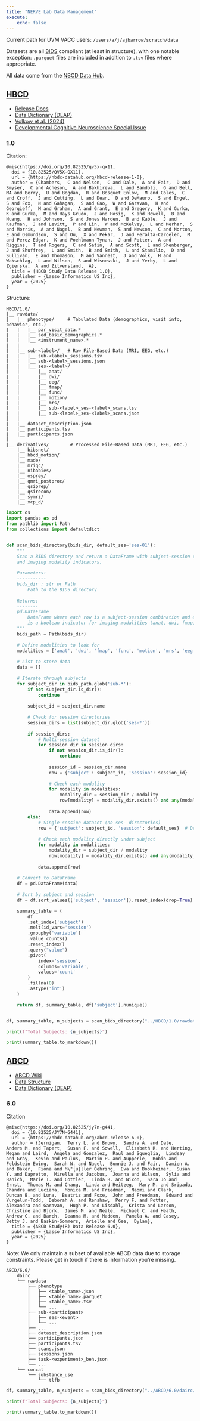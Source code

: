 ```yaml
---
title: "NERVE Lab Data Management"
execute:
    echo: false
---
```


Current path for UVM VACC users: `/users/a/j/ajbarrow/scratch/data`

Datasets are all [BIDS](https://bids.neuroimaging.io) compliant (at least in structure),
with one notable exception: `.parquet` files are included in addition to `.tsv` files
where appropriate.

All data come from the [NBCD Data Hub](https://www.nbdc-datahub.org).

## [HBCD](https://heal.nih.gov/research/infants-and-children/healthy-brain)

- [Release Docs](https://docs.hbcdstudy.org/latest/)
- [Data Dictionary (DEAP)](https://hbcd.deapscience.com/#/home)
- [Volkow et al. (2024)](https://pubmed.ncbi.nlm.nih.gov/39098249/)
- [Developmental Cognitive Neuroscience Special Issue](https://www.sciencedirect.com/special-issue/10VNSS1BBLV)


### 1.0


Citation:

```
@misc{https://doi.org/10.82525/qv5x-qx11,
  doi = {10.82525/QV5X-QX11},
  url = {https://nbdc-datahub.org/hbcd-release-1-0},
  author = {Chambers,  C and Nelson,  C and Dale,  A and Fair,  D and Smyser,  C and Acheson,  A and Bakhireva,  L and Bandoli,  G and Bell,  MA and Berry,  U and Bogdan,  R and Bosquet Enlow,  M and Coles,  C and Croff,  J and Cutting,  L and Dean,  D and DeMauro,  S and Engel,  S and Fox,  N and Gahagan,  S and Gao,  W and Garavan,  H and Georgieff,  M and Graham,  A and Grant,  E and Gregory,  K and Gurka,  K and Gurka,  M and Hays Grudo,  J and Hosig,  K and Howell,  B and Huang,  H and Johnson,  S and Jones Harden,  B and Kable,  J and Kaufman,  J and Levitt,  P and Lin,  W and McKelvey,  L and Merhar,  S and Morris,  A and Nagel,  B and Newman,  S and Newsom,  C and Norton,  E and Osmundson,  S and Ou,  X and Pekar,  J and Peralta-Carcelen,  M and Perez-Edgar,  K and Poehlmann-Tynan,  J and Potter,  A and Riggins,  T and Rogers,  C and Satin,  A and Scott,  L and Shenberger,  J and Shuffrey,  L and Smith,  B and Smith,  L and Stamilio,  D and Sullivan,  E and Thomason,  M and Vannest,  J and Volk,  H and Wakschlag,  L and Wilson,  S and Wisnowski,  J and Yerby,  L and Zgierska,  A and Zilverstand,  A},
  title = {HBCD Study Data Release 1.0},
  publisher = {Lasso Informatics US Inc},
  year = {2025}
}
```

Structure:

```
HBCD/1.0/
|__ rawdata/ 
|   |__ phenotype/     # Tabulated Data (demographics, visit info, behavior, etc.)
|   |   |__ par_visit_data.*
|   |   |__ sed_basic_demographics.*
|   |   |__ <instrument_name>.*
|   |
|   |__ sub-<label>/   # Raw File-Based Data (MRI, EEG, etc.)
|   |   |__ sub-<label>_sessions.tsv
|   |   |__ sub-<label>_sessions.json
|   |   |__ ses-<label>/
|   |       |__ anat/
|   |       |__ dwi/
|   |       |__ eeg/
|   |       |__ fmap/
|   |       |__ func/
|   |       |__ motion/
|   |       |__ mrs/
|   |       |__ sub-<label>_ses-<label>_scans.tsv
|   |       |__ sub-<label>_ses-<label>_scans.json
|   |
|   |__ dataset_description.json
|   |__ participants.tsv
|   |__ participants.json 
|
|__ derivatives/        # Processed File-Based Data (MRI, EEG, etc.)
    |__ bibsnet/
    |__ hbcd_motion/
    |__ made/
    |__ mriqc/
    |__ nibabies/
    |__ osprey/
    |__ qmri_postproc/
    |__ qsiprep/
    |__ qsirecon/
    |__ symri/
    |__ xcp_d/
```


```python
import os
import pandas as pd
from pathlib import Path
from collections import defaultdict


def scan_bids_directory(bids_dir, default_ses='ses-01'):
    """
    Scan a BIDS directory and return a DataFrame with subject-session combinations
    and imaging modality indicators.
    
    Parameters:
    -----------
    bids_dir : str or Path
        Path to the BIDS directory
    
    Returns:
    --------
    pd.DataFrame
        DataFrame where each row is a subject-session combination and each column
        is a boolean indicator for imaging modalities (anat, dwi, fmap, func, motion, mrs)
    """
    bids_path = Path(bids_dir)
    
    # Define modalities to look for
    modalities = ['anat', 'dwi', 'fmap', 'func', 'motion', 'mrs', 'eeg', 'beh']
    
    # List to store data
    data = []
    
    # Iterate through subjects
    for subject_dir in bids_path.glob('sub-*'):
        if not subject_dir.is_dir():
            continue
            
        subject_id = subject_dir.name
        
        # Check for session directories
        session_dirs = list(subject_dir.glob('ses-*'))
        
        if session_dirs:
            # Multi-session dataset
            for session_dir in session_dirs:
                if not session_dir.is_dir():
                    continue
                    
                session_id = session_dir.name
                row = {'subject': subject_id, 'session': session_id}
                
                # Check each modality
                for modality in modalities:
                    modality_dir = session_dir / modality
                    row[modality] = modality_dir.exists() and any(modality_dir.iterdir())
                
                data.append(row)
        else:
            # Single-session dataset (no ses- directories)
            row = {'subject': subject_id, 'session': default_ses}  # Default session name
            
            # Check each modality directly under subject
            for modality in modalities:
                modality_dir = subject_dir / modality
                row[modality] = modality_dir.exists() and any(modality_dir.iterdir())
            
            data.append(row)
    
    # Convert to DataFrame
    df = pd.DataFrame(data)
    
    # Sort by subject and session
    df = df.sort_values(['subject', 'session']).reset_index(drop=True)

    summary_table = (
        df
        .set_index('subject')
        .melt(id_vars='session')
        .groupby('variable')
        .value_counts()
        .reset_index()
        .query("value")
        .pivot(
            index='session',
            columns='variable',
            values='count'
        )
        .fillna(0)
        .astype('int')
    )

    return df, summary_table, df['subject'].nunique()


df, summary_table, n_subjects = scan_bids_directory("../HBCD/1.0/rawdata/")

print(f"Total Subjects: {n_subjects}")
```


```python
print(summary_table.to_markdown())
```

## [ABCD](https://abcdstudy.org)

- [ABCD Wiki](https://docs.abcdstudy.org/latest/)
- [Data Structure](https://docs.abcdstudy.org/latest/documentation/curation/structure.html)
- [Data Dictionary (DEAP)](https://abcd.deapscience.com/#/my-datasets/create-dataset)


### 6.0

Citation

```
@misc{https://doi.org/10.82525/jy7n-g441,
  doi = {10.82525/JY7N-G441},
  url = {https://nbdc-datahub.org/abcd-release-6-0},
  author = {Jernigan,  Terry L. and Brown,  Sandra A. and Dale,  Anders M. and Tapert,  Susan F. and Sowell,  Elizabeth R. and Herting,  Megan and Laird,  Angela and Gonzalez,  Raul and Squeglia,  Lindsay and Gray,  Kevin and Paulus,  Martin P. and Aupperle,  Robin and Feldstein Ewing,  Sarah W. and Nagel,  Bonnie J. and Fair,  Damien A. and Baker,  Fiona and M\"{u}ller Oehring,  Eva and Bookheimer,  Susan Y. and Dapretto,  Mirella and Jacobus,  Joanna and Wilson,  Sylia and Banich,  Marie T. and Cottler,  Linda B. and Nixon,  Sara Jo and Ernst,  Thomas M. and Chang,  Linda and Heitzeg,  Mary M. and Sripada,  Chandra and Luciana,  Monica M. and Friedman,  Naomi and Clark,  Duncan B. and Luna,  Beatriz and Foxe,  John and Freedman,  Edward and Yurgelun-Todd,  Deborah A. and Renshaw,  Perry F. and Potter,  Alexandra and Garavan,  Hugh P. and Lisdahl,  Krista and Larson,  Christine and Bjork,  James M. and Neale,  Michael C. and Heath,  Andrew C. and Barch,  Deanna M. and Madden,  Pamela A. and Casey,  Betty J. and Baskin-Sommers,  Arielle and Gee,  Dylan},
  title = {ABCD Study(R) Data Release 6.0},
  publisher = {Lasso Informatics US Inc},
  year = {2025}
}
```

Note: We only maintain a subset of available ABCD data due to storage constraints.
Please get in touch if there is information you're missing.

```
ABCD/6.0/
    dairc
    └── rawdata
        ├── phenotype
        │   ├── <table_name>.json
        │   ├── <table_name>.parquet
        │   ├── <table_name>.tsv
        │   └── ...
        ├── sub-<participant>
        │   ├── ses-<event>
        │   └── ...
        ├── ...
        ├── dataset_description.json
        ├── participants.json
        ├── participants.tsv
        ├── scans.json
        ├── sessions.json
        ├── task-<experiment>_beh.json
        └── ...
    └── concat
        └── substance_use
            └── tlfb

```

```python
df, summary_table, n_subjects = scan_bids_directory("../ABCD/6.0/dairc/rawdata/")

print(f"Total Subjects: {n_subjects}")
```


```python
print(summary_table.to_markdown())
```


